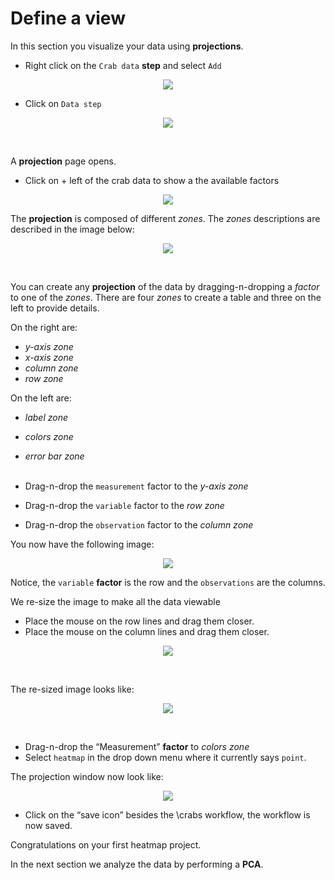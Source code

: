 # Define a view

In this section you visualize your data using __projections__.

* Right click on the `Crab data` __step__ and select `Add`

<center><img src="images/Rightclick_on_crabs_data.png"></center>

* Click on `Data step`

<center><img src="images/Click_on_data_step.png"></center>\

A __projection__ page opens.

* Click on + left of the crab data to show a the available factors

<center><img src="images/Click_on_factors_crab_data.png"></center>
  
The __projection__ is composed of different _zones_. The _zones_ descriptions are described in the image below:

<center><img src="images/View_zones_description.png"></center>\

You can create any __projection__ of the data by dragging-n-dropping a _factor_ to one of the _zones_. There are four _zones_ to create a table and three on the left to provide details.

On the right are:

* _y-axis zone_
* _x-axis zone_
* _column zone_
* _row zone_

On the left are:

* _label zone_
* _colors zone_
* _error bar zone_
\
\

* Drag-n-drop the ``measurement`` factor to the _y-axis zone_
* Drag-n-drop the ``variable`` factor to the _row zone_
* Drag-n-drop the ``observation`` factor to the _column zone_

You now have the following image:

<center><img src="images/View_projection_default_size.png"></center>

Notice, the `variable` __factor__ is the row and the `observations` are the columns.

We re-size the image to make all the data viewable

* Place the mouse on the row lines and drag them closer.
* Place the mouse on the column lines and drag them closer.

<center><img src="images/View_resizing_arrow_changes.png"></center>\

The re-sized image looks like:

<center><img src="images/View_projection_resized.png"></center>\

* Drag-n-drop the "Measurement" __factor__ to _colors zone_
* Select `heatmap` in the drop down menu where it currently says `point`. 

The projection window now look like:

<center><img src="images/View_heatmap_project.png"></center>

* Click on the "save icon" besides the \\crabs workflow, the workflow is now saved.

Congratulations on your first heatmap project. 

In the next section we analyze the data by performing a __PCA__.
